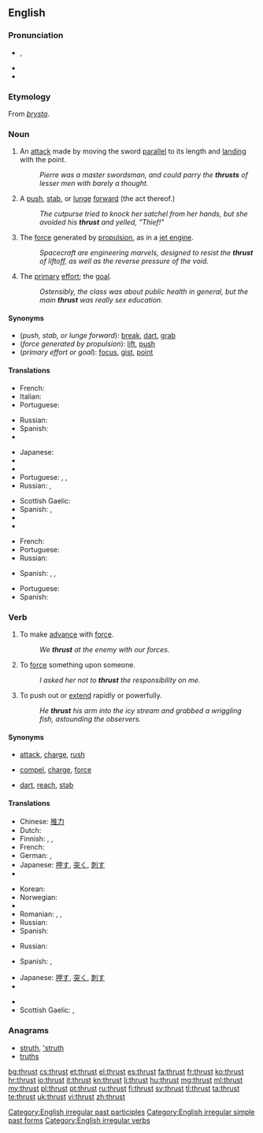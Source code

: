 {{wikipedia|dab=Thrust (disambiguation)|Thrust}}
==English==

===Pronunciation===
* {{IPA|/θɹʌst/}}, {{X-SAMPA|/TrVst/}}
* {{audio|En-us-thrust.ogg|Audio (US)}}
* {{rhymes|ʌst}}

===Etymology===
From {{etyl|non}} ''[[þrysta]]''.

===Noun===
{{en-noun}}

# {{fencing}} An [[attack]] made by moving the sword [[parallel]] to its length and [[land]]ing with the point.
#: ''Pierre was a master swordsman, and could parry the '''thrusts''' of lesser men with barely a thought.''
# A [[push]], [[stab]], or [[lunge]] [[forward]] (the act thereof.)
#: ''The cutpurse tried to knock her satchel from her hands, but she avoided his '''thrust''' and yelled, "Thief!"''
# The [[force]] generated by [[propulsion]], as in a [[jet engine]].
#: ''Spacecraft are engineering marvels, designed to resist the '''thrust''' of liftoff, as well as the reverse pressure of the void.''
# {{figuratively}} The [[primary]] [[effort]]; the [[goal]].
#: ''Ostensibly, the class was about public health in general, but the main '''thrust''' was really sex education.''

====Synonyms====
* (''push, stab, or lunge forward''): [[break]], [[dart]], [[grab]]
* (''force generated by propulsion''): [[lift]], [[push]]
* (''primary effort or goal''): [[focus]], [[gist]], [[point]]

====Translations====
{{trans-top|an attack with a sword}}
* French: {{t+|fr|estocade|f}}
* Italian: {{t-|it|stoccata}}
* Portuguese: {{t-|pt|estocada|f}}
{{trans-mid}}
* Russian: {{t+|ru|укол|m}}
* Spanish: {{t+|es|estocada|f}}
* {{trreq|sv}}
{{trans-bottom}}

{{trans-top|a lunge forward}}
* Japanese: {{t-|ja|突き|tr=tsuki}}
* {{trreq|km}}
* {{trreq|ko}}
* Portuguese: {{t+|pt|impulso|m}}, {{t+|pt|ímpeto|m}}, {{t+|pt|ataque|m}}
* Russian: {{t+|ru|выпад|m}}, {{t+|ru|удар|m}}
{{trans-mid}}
* Scottish Gaelic: {{t-|gd|sparradh|m}}
* Spanish: {{t-|es|empuje|m}}, {{t+|es|envión|m}}
* {{trreq|sv}}
* {{trreq|vo}}
{{trans-bottom}}

{{trans-top|force due to propulsion}}
* French: {{t+|fr|poussée}}
* Portuguese: {{t+|pt|impulso|m}}
* Russian: {{t+|ru|тяга|f}}
{{trans-mid}}
* Spanish: {{t-|es|empuje|m}}, {{t+|es|envión|m}}, {{t+|es|impulso|m}}
{{trans-bottom}}

{{trans-top|(figurative) primary effort}}
* Portuguese: {{t+|pt|ênfase|f}}
* Spanish: {{t+|es|énfasis|m}}
{{trans-mid}}
{{trans-bottom}}

===Verb===
{{en-verb|thrusts|thrusting|'''thrust''' or '''[[thrusted]]'''}}

# {{intransitive}} To make [[advance]] with [[force#Noun|force]].
#: ''We '''thrust''' at the enemy with our forces.''
# {{transitive}} To [[force#Verb|force]] something upon someone.
#: ''I asked her not to '''thrust''' the responsibility on me.''
# {{transitive}} To push out or [[extend]] rapidly or powerfully.
#: ''He '''thrust''' his arm into the icy stream and grabbed a wriggling fish, astounding the observers.''

====Synonyms====
* {{sense|advance with force}} [[attack]], [[charge]], [[rush]]
* {{sense|force upon someone}} [[compel]], [[charge]], [[force]]
* {{sense|push out or extend rapidly and powerfully}} [[dart]], [[reach]], [[stab]]

====Translations====
{{trans-top|make an advance with force}}
* Chinese: [[推力]]
* Dutch: {{t-|nl|vooruitstuwen}}
* Finnish: {{t+|fi|työntää}}, {{t-|fi|sysätä}}, {{t+|fi|iskeä}}
* French: {{t+|fr|propulser}}
* German: {{t+|de|schieben}}, {{t+|de|stoßen}}
* Japanese: [[押す]], [[突く]], [[刺す]]
* {{trreq|km}}
{{trans-mid}}
* Korean: {{t+|ko|돌격|tr=dolgyeok}}
* Norwegian: {{t-|no|støt}}
* {{trreq|pt}}
* Romanian: {{t+|ro|împinge}},  {{t-|ro|buși}},  {{t-|ro|împunge}}
* Russian: {{t+|ru|наступать}}
* Spanish: {{t-|es|propulsar}}
{{trans-bottom}}

{{trans-top|force something upon someone}}
* Russian: {{t+|ru|навязывать}}
{{trans-mid}}
* Spanish: {{t+|es|asestar}}, {{t+|es|forzar}}
{{trans-bottom}}

{{trans-top|push out or extend rapidly or powerfully}}
* Japanese: [[押す]], [[突く]], [[刺す]]
* {{trreq|km}}
{{trans-mid}}
* {{trreq|pt}}
* Scottish Gaelic: {{t-|gd|stob}}, {{t-|gd|buail}}
{{trans-bottom}}

===Anagrams===
* [[struth#English|struth]], [['struth#English|'struth]]
* [[truths#English|truths]]

[[Category:English irregular past participles]]
[[Category:English irregular simple past forms]]
[[Category:English irregular verbs]]

[[bg:thrust]]
[[cs:thrust]]
[[et:thrust]]
[[el:thrust]]
[[es:thrust]]
[[fa:thrust]]
[[fr:thrust]]
[[ko:thrust]]
[[hr:thrust]]
[[io:thrust]]
[[it:thrust]]
[[kn:thrust]]
[[li:thrust]]
[[hu:thrust]]
[[mg:thrust]]
[[ml:thrust]]
[[my:thrust]]
[[pl:thrust]]
[[pt:thrust]]
[[ru:thrust]]
[[fi:thrust]]
[[sv:thrust]]
[[tl:thrust]]
[[ta:thrust]]
[[te:thrust]]
[[uk:thrust]]
[[vi:thrust]]
[[zh:thrust]]